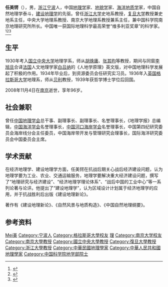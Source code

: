{{Infobox_Person
| name = 任美锷
|image= 
|box_width= 
|occupation= 
| period = 
|birth_name=
| other_names =
| Sex =男
|birth_date= {{birth date|1913|10|7}}
|birth_place= [[浙江|浙江]][[宁波|宁波]]
|death_date= {{death date and age|2008|11|4|1913|10|7}}
|death_place= [[江苏|江苏]][[南京|南京]]
| nationality ={{PRC}}
| residence =
| party =
| religion =
| spouse = 
| relatives = 
|education= [[国立中央大学|国立中央大学]]，1930<br />[[格拉斯哥大学|格拉斯哥大学]]，1936~1939
| past=
{{Infobox_People_CAS
|学部=地学部
|专业=地理学、地貌学、海洋地质学
|当选年=1980年
}}
| work =
|awards= 维多利亚奖章
}}
'''任美锷'''（{{bd|1913年|10月7日|2008年|11月4日|catIdx=R任}}），男，[[浙江|浙江]][[宁波|宁波]]人，中国[[地理学|地理学]]家、[[地貌学|地貌学]]家、[[海洋地质学|海洋地质学]]家，中国自然地理学泰斗，[[建设地理学|建设地理学]]的先驱。曾任[[浙江大学|浙江大学]]史地系教授，[[复旦大学|复旦大学]]教授兼史地系主任，中央大学地理系教授、南京大学地理系教授兼系主任，兼中国科学院南京地理研究所所长。中国唯一获国际地理科学最高荣誉“维多利亚奖章”的科学家。<ref>{{Cite book|title=浙江民国人物大辞典|author=林吕建主编|publisher=浙江大学出版社|year=2013|isbn=|location=杭州|pages=}}</ref><ref>{{Cite book|title=中华当代文化名人大辞典|author=张品兴, 殷登祥, 陈有进等主编|publisher=中国广播电视出版社|year=1992|isbn=9787504315137|location=北京|pages=}}</ref><ref>{{Cite book|title=二十世纪中国名人辞典|author=蔡开松, 于信凤主编; 曾卓明, 周溯源, 赵书刚副主编|publisher=辽宁人民出版社|year=1991|isbn=|location=沈阳|pages=}}</ref>

== 生平 ==
1930年考入[[国立中央大学_(南京)|国立中央大学]]地理学系，师从[[胡焕庸|胡焕庸]]、[[张其昀|张其昀]]等教授，期间与同窗[[李旭旦|李旭旦]]合译[[法国|法国]]人文地理学家[[白吕纳|白吕纳]]的《人地学原理》英文版，对中国地理科学发展起了积极的作用。1934年毕业后，到资源委员会任研究实习员。1936年入[[英国|英国]][[格拉斯哥大学|格拉斯哥大学]]地理系，师从[[贝利|贝利]]教授，1939年获哲学博士学位后回国。

2008年11月4日在[[南京|南京]]逝世，享年96岁。

== 社会兼职 ==
曾任[[中国地理学会|中国地理学会]]总干事、副理事长、副理事长、名誉理事长，《地理学报》总编辑，[[中国海洋学会|中国海洋学会]]名誉理事长，[[中国河口海岸学会|中国河口海岸学会]]名誉理事长，中国第四纪研究委员会海岸线分会主任委员，中国海岸带开发与管理研究会理事长，国际海洋研究委员会中国委员会主席。

== 学术贡献 ==
在经济地理学、建设地理学方面，任美锷在抗战后期关心战后经济建设问题，认为地理学要为工业、农业、交通运输服务，地理学要解决重大经济建设问题，撰写了“地理研究与经济建设”、“经济地理学理论体系”、“战后中国的工业中心”等一系列论著与论评。他提出了“建设地理学”，认为区域设计计划属于经济地理学的应用，并于抗战胜利后出版《建设地理新论》。

著作有《建设地理新论》、《自然风景与地质构造》、《中国自然地理纲要》。

== 参考资料 ==
{{reflist}}

{{中国科学院地学部院士}}
{{国务院学位委员会第一届学科评议组/理学}}

{{Authority control}}

{{DEFAULTSORT:Ren任}}
[[Category:任姓|Mei美]]
[[Category:宁波人|Category:宁波人]]
[[Category:格拉斯哥大學校友|Category:格拉斯哥大學校友]]
[[Category:國立中央大學大陸時期校友|理]]
[[Category:南京大学校友|Category:南京大学校友]]
[[Category:南京大學教授|Category:南京大學教授]]
[[Category:國立中央大學教授|Category:國立中央大學教授]]
[[Category:復旦大學教授|Category:復旦大學教授]]
[[Category:浙江大學教授|Category:浙江大學教授]]
[[Category:中華民國地理學家|Category:中華民國地理學家]]
[[Category:中華人民共和國地理學家|Category:中華人民共和國地理學家]]
[[Category:中国科学院地学部院士|Category:中国科学院地学部院士]]